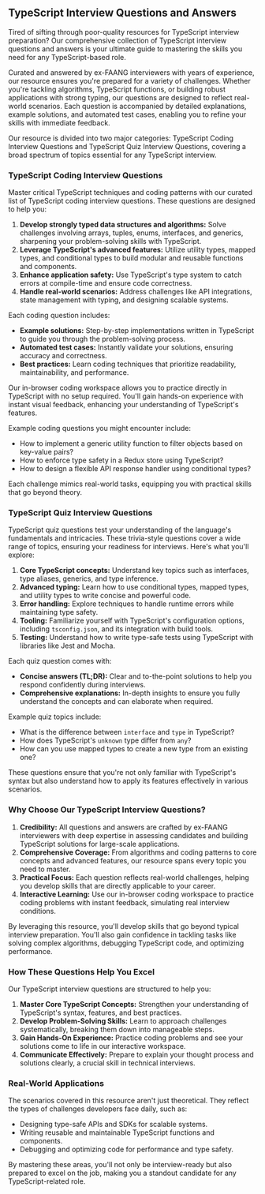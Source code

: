 ## TypeScript Interview Questions and Answers

Tired of sifting through poor-quality resources for TypeScript interview preparation? Our comprehensive collection of TypeScript interview questions and answers is your ultimate guide to mastering the skills you need for any TypeScript-based role.

Curated and answered by ex-FAANG interviewers with years of experience, our resource ensures you're prepared for a variety of challenges. Whether you're tackling algorithms, TypeScript functions, or building robust applications with strong typing, our questions are designed to reflect real-world scenarios. Each question is accompanied by detailed explanations, example solutions, and automated test cases, enabling you to refine your skills with immediate feedback.

Our resource is divided into two major categories: TypeScript Coding Interview Questions and TypeScript Quiz Interview Questions, covering a broad spectrum of topics essential for any TypeScript interview.

### TypeScript Coding Interview Questions

Master critical TypeScript techniques and coding patterns with our curated list of TypeScript coding interview questions. These questions are designed to help you:

1. **Develop strongly typed data structures and algorithms:** Solve challenges involving arrays, tuples, enums, interfaces, and generics, sharpening your problem-solving skills with TypeScript.
2. **Leverage TypeScript's advanced features:** Utilize utility types, mapped types, and conditional types to build modular and reusable functions and components.
3. **Enhance application safety:** Use TypeScript's type system to catch errors at compile-time and ensure code correctness.
4. **Handle real-world scenarios:** Address challenges like API integrations, state management with typing, and designing scalable systems.

Each coding question includes:

- **Example solutions:** Step-by-step implementations written in TypeScript to guide you through the problem-solving process.
- **Automated test cases:** Instantly validate your solutions, ensuring accuracy and correctness.
- **Best practices:** Learn coding techniques that prioritize readability, maintainability, and performance.

Our in-browser coding workspace allows you to practice directly in TypeScript with no setup required. You'll gain hands-on experience with instant visual feedback, enhancing your understanding of TypeScript's features.

Example coding questions you might encounter include:

- How to implement a generic utility function to filter objects based on key-value pairs?
- How to enforce type safety in a Redux store using TypeScript?
- How to design a flexible API response handler using conditional types?

Each challenge mimics real-world tasks, equipping you with practical skills that go beyond theory.

### TypeScript Quiz Interview Questions

TypeScript quiz questions test your understanding of the language's fundamentals and intricacies. These trivia-style questions cover a wide range of topics, ensuring your readiness for interviews. Here's what you'll explore:

1. **Core TypeScript concepts:** Understand key topics such as interfaces, type aliases, generics, and type inference.
2. **Advanced typing:** Learn how to use conditional types, mapped types, and utility types to write concise and powerful code.
3. **Error handling:** Explore techniques to handle runtime errors while maintaining type safety.
4. **Tooling:** Familiarize yourself with TypeScript's configuration options, including `tsconfig.json`, and its integration with build tools.
5. **Testing:** Understand how to write type-safe tests using TypeScript with libraries like Jest and Mocha.

Each quiz question comes with:

- **Concise answers (TL;DR):** Clear and to-the-point solutions to help you respond confidently during interviews.
- **Comprehensive explanations:** In-depth insights to ensure you fully understand the concepts and can elaborate when required.

Example quiz topics include:

- What is the difference between `interface` and `type` in TypeScript?
- How does TypeScript's `unknown` type differ from `any`?
- How can you use mapped types to create a new type from an existing one?

These questions ensure that you're not only familiar with TypeScript's syntax but also understand how to apply its features effectively in various scenarios.

### Why Choose Our TypeScript Interview Questions?

1. **Credibility:** All questions and answers are crafted by ex-FAANG interviewers with deep expertise in assessing candidates and building TypeScript solutions for large-scale applications.
2. **Comprehensive Coverage:** From algorithms and coding patterns to core concepts and advanced features, our resource spans every topic you need to master.
3. **Practical Focus:** Each question reflects real-world challenges, helping you develop skills that are directly applicable to your career.
4. **Interactive Learning:** Use our in-browser coding workspace to practice coding problems with instant feedback, simulating real interview conditions.

By leveraging this resource, you'll develop skills that go beyond typical interview preparation. You'll also gain confidence in tackling tasks like solving complex algorithms, debugging TypeScript code, and optimizing performance.

### How These Questions Help You Excel

Our TypeScript interview questions are structured to help you:

1. **Master Core TypeScript Concepts:** Strengthen your understanding of TypeScript's syntax, features, and best practices.
2. **Develop Problem-Solving Skills:** Learn to approach challenges systematically, breaking them down into manageable steps.
3. **Gain Hands-On Experience:** Practice coding problems and see your solutions come to life in our interactive workspace.
4. **Communicate Effectively:** Prepare to explain your thought process and solutions clearly, a crucial skill in technical interviews.

### Real-World Applications

The scenarios covered in this resource aren't just theoretical. They reflect the types of challenges developers face daily, such as:

- Designing type-safe APIs and SDKs for scalable systems.
- Writing reusable and maintainable TypeScript functions and components.
- Debugging and optimizing code for performance and type safety.

By mastering these areas, you'll not only be interview-ready but also prepared to excel on the job, making you a standout candidate for any TypeScript-related role.
